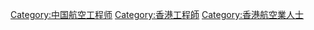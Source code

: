 [[Category:中国航空工程师|Category:中国航空工程师]]
[[Category:香港工程師|Category:香港工程師]]
[[Category:香港航空業人士|Category:香港航空業人士]]